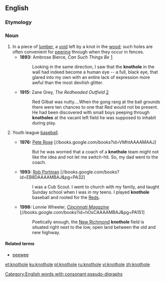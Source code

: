 ==English==

===Etymology===
{{compound|knot|hole}}

===Noun===
{{en-noun}}
# In a piece of [[lumber]], a [[void]] left by a knot in the [[wood]]; such holes are often convenient for [[peering]] through when they occur in fences.
#*'''1893:''' Ambrose Bierce, ''Can Such Things Be'' [http://etext.virginia.edu/etcbin/ot2www-pubeng?specfile=/texts/english/modeng/publicsearch/modengpub.o2w&act=surround&offset=94501230&tag=Bierce,+Ambrose:+Can+Such+Things+Be,+1893&query=+knothole&id=BieCans]
#*:Looking in the same direction, I saw that the '''knothole''' in the wall had indeed become a human eye -- a full, black eye, that glared into my own with an entire lack of expression more awful than the most devilish glitter.
#*'''1915:''' Zane Grey, ''The Redheaded Outfield'' [http://etext.virginia.edu/etcbin/ot2www-pubeng?specfile=/texts/english/modeng/publicsearch/modengpub.o2w&act=text&offset=329695594&textreg=1&query=knothole&id=GreRedh]
#*:Red Gilbat was nutty....When the gong rang at the ball grounds there were ten chances to one that Red would not be present. He had been discovered with small boys peeping through '''knotholes''' at the vacant left field he was supposed to inhabit during play.
# {{context|US|sports|lang=en}} Youth league [[baseball]].
#*'''1976:''' [[w:Pete Rose|Pete Rose]] [//books.google.com/books?id=VMhtAAAAMAAJ]
#*:But he was worried that a coach of a '''knothole''' team might not like the idea and not let me switch-hit. So, my dad went to the coach.
#*'''1993:''' [[w:Rob Portman|Rob Portman]] [//books.google.com/books?id=EB8DAAAAMBAJ&pg=PA32]
#*:I was a Cub Scout. I went to church with my family, and taught Sunday school when I was in my teens. I played '''knothole''' baseball and rooted for the [[w:Cincinnati Reds|Reds]].
#*'''1998:''' Lonnie Wheeler, ''[[w:Cincinnati Magazine|Cincinnati Magazine]]'' [//books.google.com/books?id=hOsCAAAAMBAJ&pg=PA151]
#*:Poetically enough, the [[w:New Richmond, Ohio|New Richmond]] '''knothole''' field is situated right next to the low, open land between the old and new highway.

====Related terms====
* {{a|baseball}} [[peewee]]

[[Category:English words with consonant pseudo-digraphs]]
[[et:knothole]]
[[ku:knothole]]
[[pl:knothole]]
[[ru:knothole]]
[[vi:knothole]]
[[zh:knothole]]